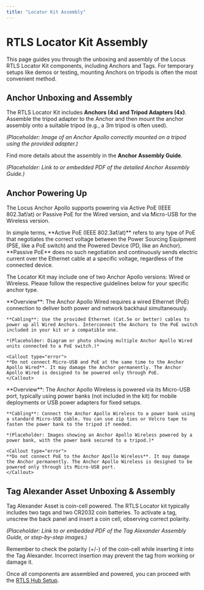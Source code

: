 ```yaml
---
title: "Locator Kit Assembly"
---
```

# RTLS Locator Kit Assembly

This page guides you through the unboxing and assembly of the Locus RTLS Locator Kit components, including Anchors and Tags. For temporary setups like demos or testing, mounting Anchors on tripods is often the most convenient method.

## Anchor Unboxing and Assembly
The RTLS Locator Kit includes **Anchors (4x) and Tripod Adapters (4x)**. Assemble the tripod adapter to the Anchor and then mount the anchor assembly onto a suitable tripod (e.g., a 3m tripod is often used).

*(Placeholder: Image of an Anchor Apollo correctly mounted on a tripod using the provided adapter.)*

Find more details about the assembly in the **Anchor Assembly Guide**.

*(Placeholder: Link to or embedded PDF of the detailed Anchor Assembly Guide.)*

## Anchor Powering Up

The Locus Anchor Apollo supports powering via Active PoE (IEEE 802.3af/at) or Passive PoE for the Wired version, and via Micro-USB for the Wireless version.

<Callout type="info">
  In simple terms, **Active PoE (IEEE 802.3af/at)** refers to any type of PoE that negotiates the correct voltage between the Power Sourcing Equipment (PSE, like a PoE switch) and the Powered Device (PD, like an Anchor). **Passive PoE** does no such negotiation and continuously sends electric current over the Ethernet cable at a specific voltage, regardless of the connected device.
</Callout>

The Locator Kit may include one of two Anchor Apollo versions: Wired or Wireless. Please follow the respective guidelines below for your specific anchor type.

<Tabs>
  <Tab title="Anchor Apollo Wired">
    **Overview**: The Anchor Apollo Wired requires a wired Ethernet (PoE) connection to deliver both power and network backhaul simultaneously.
    
    **Cabling**: Use the provided Ethernet (Cat.5e or better) cables to power up all Wired Anchors. Interconnect the Anchors to the PoE switch included in your kit or a compatible one.
    
    *(Placeholder: Diagram or photo showing multiple Anchor Apollo Wired units connected to a PoE switch.)*
    
    <Callout type="error">
    **Do not connect Micro-USB and PoE at the same time to the Anchor Apollo Wired**. It may damage the Anchor permanently. The Anchor Apollo Wired is designed to be powered only through PoE.
    </Callout>

  </Tab>
  <Tab title="Anchor Apollo Wireless">
    **Overview**: The Anchor Apollo Wireless is powered via its Micro-USB port, typically using power banks (not included in the kit) for mobile deployments or USB power adapters for fixed setups.
    
    **Cabling**: Connect the Anchor Apollo Wireless to a power bank using a standard Micro-USB cable. You can use zip ties or Velcro tape to fasten the power bank to the tripod if needed.
    
    *(Placeholder: Images showing an Anchor Apollo Wireless powered by a power bank, with the power bank secured to a tripod.)*

    <Callout type="error">
    **Do not connect PoE to the Anchor Apollo Wireless**. It may damage the Anchor permanently. The Anchor Apollo Wireless is designed to be powered only through its Micro-USB port.
    </Callout>

  </Tab>
</Tabs>

## Tag Alexander Asset Unboxing & Assembly

Tag Alexander Asset is coin-cell powered. The RTLS Locator kit typically includes two tags and two CR2032 coin batteries. To activate a tag, unscrew the back panel and insert a coin cell, observing correct polarity.

*(Placeholder: Link to or embedded PDF of the Tag Alexander Assembly Guide, or step-by-step images.)*

<Callout type="info">
  Remember to check the polarity (+/-) of the coin-cell while inserting it into the Tag Alexander. Incorrect insertion may prevent the tag from working or damage it.
</Callout>

Once all components are assembled and powered, you can proceed with the [RTLS Hub Setup](./RTLSHub).
  